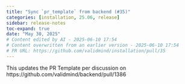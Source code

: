 ```yaml
---
title: "Sync `pr_template` from backend (#35)"
categories: [installation, 25.06, release]
sidebar: release-notes
toc-expand: true
date: "May 30, 2025"
# Content edited by AI - 2025-06-10 17:54
# Content overwritten from an earlier version - 2025-06-10 17:54
# PR URL: https://github.com/validmind/installation/pull/35
---
```


This updates the PR Template per discussion on https://github.com/validmind/backend/pull/1386

<!--- VALIDATION SUMMARY
Content Type: title
Validation Status: CHECK
Attempts: 7
Last Validation: 2025-06-10 17:47:08
Result: The edited content improves upon the original by providing a clearer and more professional description. Here are some specific points of improvement:

1. **Clarity**: The edited version removes the informal "chore" label, which might not be immediately clear to all readers. Instead, it directly stat...
Failure Patterns: {'formatting': 5}
Reedit Available: Yes
Reedit Message: The edited content improves upon the original by providing a clearer and more professional description. Here are some specific points of improvement:

1. **Clarity**: The edited version removes the in...
--->
